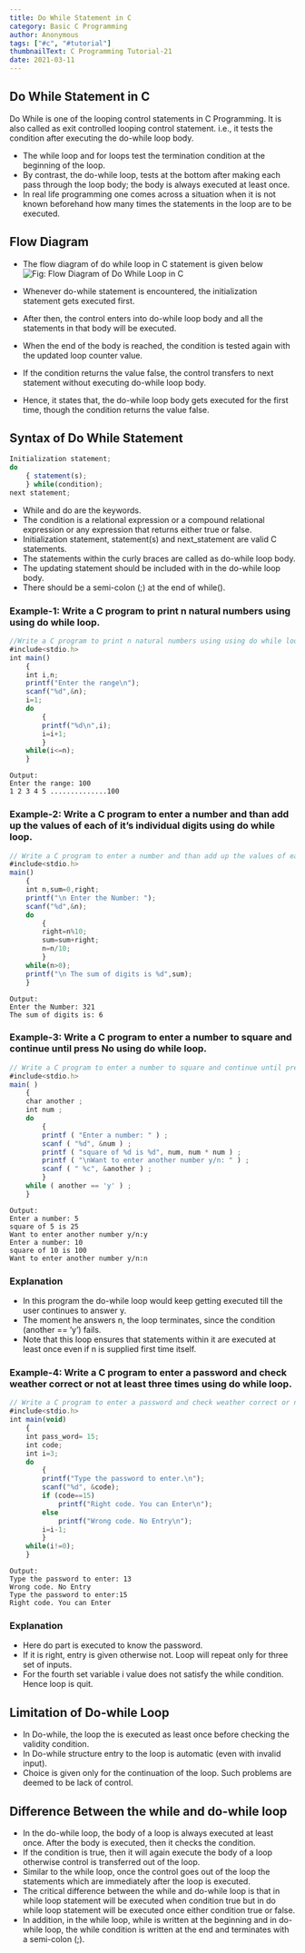 ```yaml
---
title: Do While Statement in C
category: Basic C Programming
author: Anonymous
tags: ["#c", "#tutorial"]
thumbnailText: C Programming Tutorial-21
date: 2021-03-11
---
```

## Do While Statement in C
Do While is one of the looping control statements in C Programming. It is also called as exit controlled looping control statement. i.e., it tests the condition after executing the do-while loop body.

- The while loop and for loops test the termination condition at the beginning of the loop.
- By contrast, the do-while loop, tests at the bottom after making each pass through the loop body; the body is always executed at least once.
- In real life programming one comes across a situation when it is not known beforehand how many times the statements in the loop are to be executed.
## Flow Diagram
- The flow diagram of do while loop in C statement is given below
![ Fig: Flow Diagram of Do While Loop in C](../../assets/cPic/dwl.jpg)

- Whenever do-while statement is encountered, the initialization statement gets executed first.
- After then, the control enters into do-while loop body and all the statements in that body will be executed.
- When the end of the body is reached, the condition is tested again with the updated loop counter value.
- If the condition returns the value false, the control transfers to next statement without executing do-while loop body.
- Hence, it states that, the do-while loop body gets executed for the first time, though the condition returns the value false.
## Syntax of Do While Statement
~~~js
Initialization statement;
do
    { statement(s);
    } while(condition);
next statement;
~~~
- While and do are the keywords.
- The condition is a relational expression or a compound relational expression or any expression that returns either true or false.
- Initialization statement, statement(s) and next_statement are valid C statements.
- The statements within the curly braces are called as do-while loop body.
- The updating statement should be included with in the do-while loop body.
- There should be a semi-colon (;) at the end of while().
### Example-1: Write a C program to print n natural numbers using using do while loop.
~~~js
//Write a C program to print n natural numbers using using do while loop.
#include<stdio.h>
int main()
    {
    int i,n;
    printf("Enter the range\n");
    scanf("%d",&n);
    i=1;
    do
        {
        printf("%d\n",i);
        i=i+1;
        }
    while(i<=n);
    }
~~~
~~~
Output:
Enter the range: 100
1 2 3 4 5 ..............100
~~~
### Example-2: Write a C program to enter a number and than add up the values of each of it’s individual digits using do while loop.
~~~js
// Write a C program to enter a number and than add up the values of each of it's individual digits using do while loop.
#include<stdio.h>
main()
    {
    int n,sum=0,right;
    printf("\n Enter the Number: ");
    scanf("%d",&n);
    do
        {
        right=n%10;
        sum=sum+right;
        n=n/10;
        }
    while(n>0);
    printf("\n The sum of digits is %d",sum);
    }
~~~
~~~
Output:
Enter the Number: 321
The sum of digits is: 6
~~~
### Example-3:  Write a C program to enter a number to square and continue until press No using do while loop.
~~~js
// Write a C program to enter a number to square and continue until press No using do while loop.
#include<stdio.h>
main( )
    {
    char another ;
    int num ;
    do
        {
        printf ( "Enter a number: " ) ;
        scanf ( "%d", &num ) ;
        printf ( "square of %d is %d", num, num * num ) ;
        printf ( "\nWant to enter another number y/n: " ) ;
        scanf ( " %c", &another ) ;
        }
    while ( another == 'y' ) ;
    }
~~~
~~~
Output:
Enter a number: 5
square of 5 is 25
Want to enter another number y/n:y
Enter a number: 10
square of 10 is 100
Want to enter another number y/n:n
~~~
### Explanation

- In this program the do-while loop would keep getting executed till the user continues to answer y.
- The moment he answers n, the loop terminates, since the condition (another == ‘y’) fails.
- Note that this loop ensures that statements within it are executed at least once even if n is supplied first time itself.
### Example-4: Write a C program to enter a password and check weather correct or not at least three times using do while loop.
~~~js
// Write a C program to enter a password and check weather correct or not at least three times using do while loop.
#include<stdio.h>
int main(void)
    {
    int pass_word= 15;
    int code;
    int i=3;
    do
        {
        printf("Type the password to enter.\n");
        scanf("%d", &code);
        if (code==15)
            printf("Right code. You can Enter\n");
        else
            printf("Wrong code. No Entry\n");
        i=i-1;
        }
    while(i!=0);
    }
~~~
~~~
Output:
Type the password to enter: 13
Wrong code. No Entry
Type the password to enter:15
Right code. You can Enter
~~~
### Explanation

- Here do part is executed to know the password.
- If it is right, entry is given otherwise not. Loop will repeat only for three set of inputs.
- For the fourth set variable i value does not satisfy the while condition. Hence loop is quit.
## Limitation of Do-while Loop

- In Do-while, the loop the is executed as least once before checking the validity condition.
- In Do-while structure entry to the loop is automatic (even with invalid input).
- Choice is given only for the continuation of the loop. Such problems are deemed to be lack of control.
## Difference Between the while and do-while loop

- In the do-while loop, the body of a loop is always executed at least once. After the body is executed, then it checks the condition.
- If the condition is true, then it will again execute the body of a loop otherwise control is transferred out of the loop.
- Similar to the while loop, once the control goes out of the loop the statements which are immediately after the loop is executed.
- The critical difference between the while and do-while loop is that in while loop statement will be executed when condition true but in do while loop statement will be executed once either condition true or false.
- In addition, in the while loop, while is written at the beginning and in do-while loop, the while condition is written at the end and terminates with a semi-colon (;).